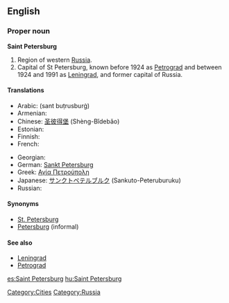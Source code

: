 ==English==
{{wikipedia}}

===Proper noun===
'''Saint Petersburg'''

# Region of western [[Russia]].
# Capital of St Petersburg, known before 1924 as [[Petrograd]] and between 1924 and 1991 as [[Leningrad]], and former capital of Russia.

====Translations====
{{trans-top|city}}
* Arabic: {{Arab|[[سانت بطرسبرغ]]}} (sant buṭrusburġ)
* Armenian: {{t|hy|Սանկտ Պետերբուրգ|sc=Armn|tr=Sankt Peterburg}}
* Chinese: [[圣彼得堡]] (Shèng-Bǐdebǎo)
* Estonian: {{t-|et|Peterburi}}
* Finnish: {{t-|fi|Pietari}}
* French: {{t-|fr|Saint-Pétersbourg}}
{{trans-mid}}
* Georgian: {{t|ka|სანქტ-პეტერბურგი|tr=kenguru|sc=Sank't-Peterburgi}}
* German: [[Sankt Petersburg]]
* Greek: [[Αγία Πετρούπολη]]
* Japanese: [[サンクトペテルブルク]] (Sankuto-Peteruburuku)
* Russian: {{t+|ru|Санкт-Петербург|tr=Sankt-Peterbúrg|sc=Cyrl|m}}
{{trans-bottom}}

====Synonyms====
* [[St. Petersburg]]
* [[Petersburg]] (informal)

====See also====
* [[Leningrad]]
* [[Petrograd]]

[[Category:Cities]]
[[Category:Russia]]

[[es:Saint Petersburg]]
[[hu:Saint Petersburg]]